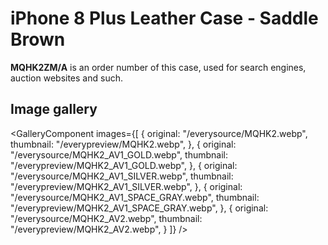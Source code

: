 
# iPhone 8 Plus Leather Case - Saddle Brown

<Callout type='info' emoji='👉🏻'>**MQHK2ZM/A** is an order number of this case, used for search engines, auction websites and such.</Callout>

## Image gallery

<GalleryComponent
    images={[
      {
        original: "/everysource/MQHK2.webp",
        thumbnail: "/everypreview/MQHK2.webp",
      },
      {
        original: "/everysource/MQHK2_AV1_GOLD.webp",
        thumbnail: "/everypreview/MQHK2_AV1_GOLD.webp",
      },
      {
        original: "/everysource/MQHK2_AV1_SILVER.webp",
        thumbnail: "/everypreview/MQHK2_AV1_SILVER.webp",
      },
      {
        original: "/everysource/MQHK2_AV1_SPACE_GRAY.webp",
        thumbnail: "/everypreview/MQHK2_AV1_SPACE_GRAY.webp",
      },
      {
        original: "/everysource/MQHK2_AV2.webp",
        thumbnail: "/everypreview/MQHK2_AV2.webp",
      }
    ]}
  />
